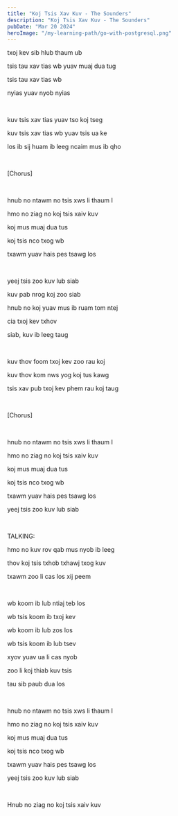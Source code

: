 ```yaml
---
title: "Koj Tsis Xav Kuv - The Sounders"
description: "Koj Tsis Xav Kuv - The Sounders"
pubDate: "Mar 20 2024"
heroImage: "/my-learning-path/go-with-postgresql.png"
---
```


txoj kev sib hlub thaum ub

tsis tau xav tias wb yuav muaj dua tug

tsis tau xav tias wb

nyias yuav nyob nyias

<br />

kuv tsis xav tias yuav tso koj tseg

kuv tsis xav tias wb yuav tsis ua ke

los ib sij huam ib leeg ncaim mus ib qho

<br />

[Chorus]

<br />

hnub no ntawm no tsis xws li thaum I

hmo no ziag no koj tsis xaiv kuv

koj mus muaj dua tus

koj tsis nco txog wb

txawm yuav hais pes tsawg los

<br />

yeej tsis zoo kuv lub siab

kuv pab nrog koj zoo siab

hnub no koj yuav mus ib ruam tom ntej

cia txoj kev txhov

siab, kuv ib leeg taug

<br />

kuv thov foom txoj kev zoo rau koj

kuv thov kom nws yog koj tus kawg

tsis xav pub txoj kev phem rau koj taug

<br />

[Chorus]

<br />

hnub no ntawm no tsis xws li thaum I

hmo no ziag no koj tsis xaiv kuv

koj mus muaj dua tus

koj tsis nco txog wb

txawm yuav hais pes tsawg los

yeej tsis zoo kuv lub siab

<br />

TALKING:

hmo no kuv rov qab mus nyob ib leeg

thov koj tsis txhob txhawj txog kuv

txawm zoo li cas los xij peem

<br />

wb koom ib lub ntiaj teb los

wb tsis koom ib txoj kev

wb koom ib lub zos los

wb tsis koom ib lub tsev

xyov yuav ua li cas nyob

zoo li koj thiab kuv tsis

tau sib paub dua los

<br />

hnub no ntawm no tsis xws li thaum I

hmo no ziag no koj tsis xaiv kuv

koj mus muaj dua tus

koj tsis nco txog wb

txawm yuav hais pes tsawg los

yeej tsis zoo kuv lub siab

<br />

Hnub no ziag no koj tsis xaiv kuv
